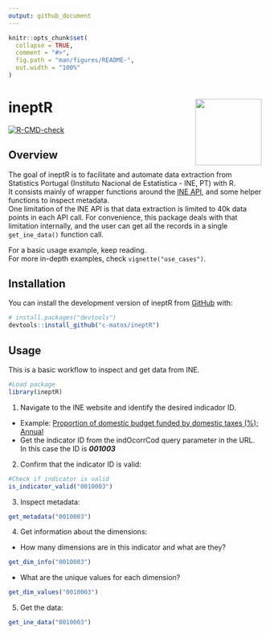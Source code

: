 ```yaml
---
output: github_document
---
```


<!-- README.md is generated from README.Rmd. Please edit that file -->

```r
knitr::opts_chunk$set(
  collapse = TRUE,
  comment = "#>",
  fig.path = "man/figures/README-",
  out.width = "100%"
)
```

# ineptR <a href="https://c-matos.github.io/ineptR/"><img src="man/figures/logo.png" align="right" height="132" /></a>


<!-- badges: start -->
[![R-CMD-check](https://github.com/c-matos/ineptR/actions/workflows/R-CMD-check.yaml/badge.svg)](https://github.com/c-matos/ineptR/actions/workflows/R-CMD-check.yaml)
<!-- badges: end -->

## Overview

The goal of ineptR is to facilitate and automate data extraction from Statistics Portugal (Instituto Nacional de Estatistica - INE, PT) with R.  
It consists mainly of wrapper functions around the [INE API](https://www.ine.pt/xportal/xmain?xpid=INE&xpgid=ine_api&INST=322751522), and some helper functions to inspect metadata.  
One limitation of the INE API is that data extraction is limited to 40k data points in each API call. For convenience, this package deals with that limitation internally, and the user can get all the records in a single `get_ine_data()` function call.

For a basic usage example, keep reading.  
For more in-depth examples, check `vignette("use_cases")`.

## Installation

You can install the development version of ineptR from [GitHub](https://github.com/) with:

``` r
# install.packages("devtools")
devtools::install_github("c-matos/ineptR")
```

## Usage

This is a basic workflow to inspect and get data from INE.

```r
#Load package
library(ineptR)
```

1. Navigate to the INE website and identify the desired indicador ID. 
* Example: [Proportion of domestic budget funded by domestic taxes (%); Annual](https://www.ine.pt/xportal/xmain?xpid=INE&xpgid=ine_indicadores&indOcorrCod=0010003&contexto=bd&selTab=tab2&xlang=pt.)
* Get the indicator ID from the indOcorrCod query parameter in the URL. In this case the ID is **_001003_**

2. Confirm that the indicator ID is valid:
```r
#Check if indicator is valid
is_indicator_valid("0010003")
```

3. Inspect metadata:
```r
get_metadata("0010003")
```

4. Get information about the dimensions:
* How many dimensions are in this indicator and what are they?
```r
get_dim_info("0010003")
```

* What are the unique values for each dimension?
```r
get_dim_values("0010003")
```

5. Get the data:
```r
get_ine_data("0010003")
```
